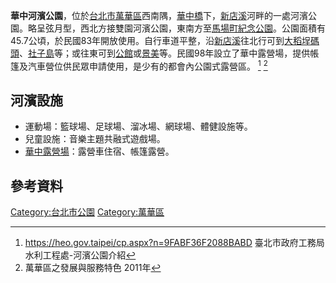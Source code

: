{{coord|25.015|121.494|display=title}} 
{{Infobox park
| name             = 華中河濱公園
| alt_name         = 
| native_name      = Huazhong Riverside Park
| native_name_lang = zh
| image            = Huazhong Riverside Park.jpg
| image_size       = 
| image_alt        = 
| image_caption    = 
| map              = <!-- or | map_image = -->  
| map_alt          = 
| map_width        = 
| map_caption      = 
| relief           = 
| label            = 
| label_position   = 
| mark             = 
| mark_width       =
| type             = [[公園|公園]]
| motto            = 
| location         = [[臺北市|臺北市]][[萬華區|萬華區]][[華中橋|華中橋]]下
| nearest_city     = 
| nearest_town     = 
| grid_ref_UK      = 
| grid_ref_Ireland = 
| coordinates      = 
| coords_ref       = 
| area             = 45.7公頃
| elevation        = 
| authorized       =
| created          = 1993年
| established      =
| designated       =
| opened           = 1994年
| opening          =
| closed           =
| founder          = 
| designer         = 
| etymology        =  
| owner            = [[台北市政府|台北市政府]]
| administrator    =
| manager          =
| operator         = [[台北市政府|台北市政府]]
| visitation_num   = 
| visitation_year  = 
| visitation_ref   = 
| open             = 全年
| status           = 全天開放
| awards           = 
| camp_sites       = 
| hiking_trails    = 
| paths            = 
| terrain          =
| habitat          = 
| water            = [[新店溪|新店溪]]
| plants           = 
| vegetation       = 
| species          = 
| collections      = 
| designation      = 
| disturbance      = 
| budget           = 
| parking          = 華中河濱公園停車場
| publictransit    = 公車-華中河濱公園站
| transport        = 
| free_label       = 
| free_data        = 
| other_info       = 
| facilities       = 
| website          = [https://heo.gov.taipei/News_Content.aspx?n=E65DBD99C91AEAC4&sms=3A0FD6D3764BFBA7&s=0F0EF48AA74B8421 臺北市政府工務局水利工程處-河濱公園沿革和29個河濱公園介紹-華中河濱公園]
| embedded         = 
| child            = 
}}

'''華中河濱公園'''，位於[[台北市|台北市]][[萬華區|萬華區]]西南隅，[[華中橋|華中橋]]下，[[新店溪|新店溪]]河畔的一處河濱公園。略呈弦月型，西北方接雙園河濱公園，東南方至[[馬場町紀念公園|馬場町紀念公園]]。公園面積有45.7公頃，於民國83年開放使用。自行車道平整，沿[[新店溪|新店溪]]往北行可到[[大稻埕碼頭|大稻埕碼頭]]、[[社子島|社子島]]等；或往東可到[[公館_(台北市)|公館]]或[[景美|景美]]等。民國98年設立了華中露營場，提供帳篷及汽車營位供民眾申請使用，是少有的都會內公園式露營區。
<ref>https://heo.gov.taipei/cp.aspx?n=9FABF36F2088BABD 臺北市政府工務局水利工程處-河濱公園介紹</ref>
<ref>萬華區之發展與服務特色 2011年</ref>

==河濱設施==
*運動場：籃球場、足球場、溜冰場、網球場、體健設施等。
*兒童設施：音樂主題共融式遊戲場。
*[http://xn--fiq57vhrvoqqq6v.tw/ 華中露營場]：露營車住宿、帳篷露營。

== 參考資料 ==
{{reflist}}

[[Category:台北市公園|Category:台北市公園]]
[[Category:萬華區|Category:萬華區]]